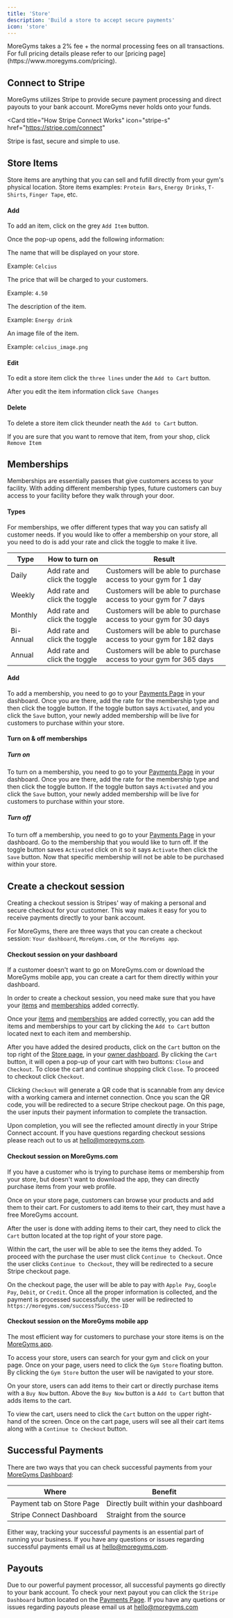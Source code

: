 ```yaml
---
title: 'Store'
description: 'Build a store to accept secure payments'
icon: 'store'
---
```


<Note>
  MoreGyms takes a 2% fee + the normal processing fees on all transactions. For full pricing details please refer to our [pricing page](https://www.moregyms.com/pricing).
</Note>

## Connect to Stripe

MoreGyms utilizes Stripe to provide secure payment processing and direct payouts to your bank account. MoreGyms never holds onto your funds.

<Card
  title="How Stripe Connect Works"
  icon="stripe-s"
  href="https://stripe.com/connect"
>
 Stripe is fast, secure and simple to use.
</Card>

## Store Items
Store items are anything that you can sell and fufill directly from your gym's physical location. Store items examples: `Protein Bars`, `Energy Drinks`, `T-Shirts`, `Finger Tape`, etc.

#### Add
To add an item, click on the grey `Add Item` button.

Once the pop-up opens, add the following information:

<ResponseField name="Item Name" type="text" required>
The name that will be displayed on your store.

Example: `Celcius`

</ResponseField>

<ResponseField name="Item Price" type="number" required>
The price that will be charged to your customers.

Example: `4.50`

</ResponseField>

<ResponseField name="Item Desciption" type="text" required>
The description of the item.

Example: `Energy drink`

</ResponseField>

<ResponseField name="Item Image" type="upload" required>
An image file of the item.

Example: `celcius_image.png`

</ResponseField>

#### Edit

To edit a store item click the `three lines` under the `Add to Cart` button. 

After you edit the item information click `Save Changes`


#### Delete
To delete a store item click the<Icon icon="bars"/>under neath the `Add to Cart` button. 

If you are sure that you want to remove that item, from your shop, click `Remove Item`

## Memberships
Memberships are essentially passes that give customers access to your facility. With adding different membership types, future customers can buy access to your facility before they walk through your door.

#### Types
For memberships, we offer different types that way you can satisfy all customer needs. If you would like to offer a membership on your store, all you need to do is add your rate and click the toggle to make it live.

| Type   | How to turn on          | Result                 |
| ----------- | ------------------------ | ---------------------- |
| Daily | Add rate and click the toggle | Customers will be able to purchase access to your gym for 1 day |
| Weekly  | Add rate and click the toggle    | Customers will be able to purchase access to your gym for 7 days    |
| Monthly  | Add rate and click the toggle    | Customers will be able to purchase access to your gym for 30 days   |
| Bi-Annual  | Add rate and click the toggle   | Customers will be able to purchase access to your gym for 182 days   |
| Annual  | Add rate and click the toggle    | Customers will be able to purchase access to your gym for 365 days   |

#### Add
To add a membership, you need to go to your [Payments Page](https://dashboard.moregyms.com/settings#payment-settings) in your dashboard. Once you are there, add the rate for the membership type and then click the toggle button. If the toggle button says `Activated`, and you click the `Save` button, your newly added membership will be live for customers to purchase within your store.

#### Turn on & off memberships
##### Turn on
To turn on a membership, you need to go to your [Payments Page](https://dashboard.moregyms.com/settings#payment-settings) in your dashboard. Once you are there, add the rate for the membership type and then click the toggle button. If the toggle button says `Activated` and you click the `Save` button, your newly added membership will be live for customers to purchase within your store.

##### Turn off
To turn off a membership, you need to go to your [Payments Page](https://dashboard.moregyms.com/settings#payment-settings) in your dashboard. Go to the membership that you would like to turn off. If the toggle button saves `Activated` click on it so it says `Activate` then click the `Save` button. Now that specific membership will not be able to be purchased within your store.
## Create a checkout session
Creating a checkout session is Stripes' way of making a personal and secure checkout for your customer. This way makes it easy for you to receive payments directly to your bank account. 

For MoreGyms, there are three ways that you can create a checkout session: `Your dashboard`, `MoreGyms.com`, or `the MoreGyms app`.

#### Checkout session on your dashboard
If a customer doesn't want to go on MoreGyms.com or download the MoreGyms mobile app, you can create a cart for them directly within your dashboard. 

In order to create a checkout session, you need make sure that you have your [items](/#store-items) and [memberships](/#memberships) added correctly.

Once your [items](/#store-items) and [memberships](/#memberships) are added correctly, you can add the items and memberships to your cart by clicking the `Add to Cart` button located next to each item and membership.

After you have added the desired products, click on the `Cart` button on the top right of the [Store page](https://dashboard.moregyms.com/store), in your [owner dashboard](https://dashboard.moregyms.com/store). By clicking the `Cart` button, it will open a pop-up of your cart with two buttons: `Close` and `Checkout`. To close the cart and continue shopping click `Close`. To proceed to checkout click `Checkout`.

Clicking `Checkout` will generate a QR code that is scannable from any device with a working camera and internet connection. Once you scan the QR code, you will be redirected to a secure Stripe checkout page. On this page, the user inputs their payment information to complete the transaction.

Upon completion, you will see the reflected amount directly in your Stripe Connect account. If you have questions regarding checkout sessions please reach out to us at hello@moregyms.com.
#### Checkout session on MoreGyms.com
If you have a customer who is trying to purchase items or membership from your store, but doesn't want to download the app, they can directly purchase items from your web profile.

Once on your store page, customers can browse your products and add them to their cart. For customers to add items to their cart, they must have a free MoreGyms account.

After the user is done with adding items to their cart, they need to click the `Cart` button located at the top right of your store page.

Within the cart, the user will be able to see the items they added. To proceed with the purchase the user must click `Continue to Checkout`. Once the user clicks `Continue to Checkout`, they will be redirected to a secure Stripe checkout page.

On the checkout page, the user will be able to pay with `Apple Pay`, `Google Pay`, `Debit`, or `Credit`. Once all the proper information is collected, and the payment is processed successfully, the user will be redirected to `https://moregyms.com/success?Success-ID`

#### Checkout session on the MoreGyms mobile app
The most efficient way for customers to purchase your store items is on the [MoreGyms app](https://moregyms.com/download). 

To access your store, users can search for your gym and click on your page. Once on your page, users need to click the `Gym Store` floating button. By clicking the `Gym Store` button the user will be navigated to your store.

On your store, users can add items to their cart or directly purchase items with a `Buy Now` button. Above the `Buy Now` button is a `Add to Cart` button that adds items to the cart.

To view the cart, users need to click the `Cart` button on the upper right-hand of the screen. Once on the cart page, users will see all their cart items along with a `Continue to Checkout` button.

## Successful Payments
There are two ways that you can check successful payments from your [MoreGyms Dashboard](https://dashboard.moregyms.com/store#payments):

| Where   | Benefit          |
| ----------- | ------------------------ |
| Payment tab on Store Page | Directly built within your dashboard|
| Stripe Connect Dashboard  | Straight from the source|

Either way, tracking your successful payments is an essential part of running your business. If you have any questions or issues regarding successful payments email us at hello@moregyms.com.

## Payouts
Due to our powerful payment processor, all successful payments go directly to your bank account. To check your next payout you can click the `Stripe Dashboard` button located on the [Payments Page](https://dashboard.moregyms.com/store#payments). If you have any quetions or issues regarding payouts please email us at hello@moregyms.com




